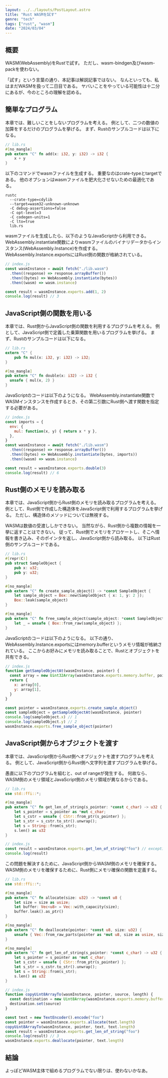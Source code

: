 ```yaml
---
layout: ../../layouts/PostLayout.astro
title: "Rust WASMを試す"
genre: "tech"
tags: ["rust", "wasm"]
date: "2024/03/04"
---
```


## 概要

WASM(WebAssembly)をRustで試す。
ただし、wasm-bindgen及びwasm-packを使わない。

「試す」という言葉の通り、本記事は解説記事ではない。
なんといっても、私はまだWASMを扱って二日目である。
ヤバいことをやっている可能性は十二分にあるが、今のところの理解を認める。



## 簡単なプログラム

本章では、難しいことをしないプログラムを考える。
例として、二つの数値の加算をするだけのプログラムを挙げる。
まず、Rustのサンプルコードは以下になる。

```rust
// lib.rs
#[no_mangle]
pub extern "C" fn add(x: i32, y: i32) -> i32 {
    x + y
}
```

以下のコマンドでwasmファイルを生成する。
重要なのはcrate-typeとtargetである。
他のオプションはwasmファイルを肥大化させないための最適化である。

```
rustc
  --crate-type=cdylib
  --target=wasm32-unknown-unknown
  -C debug-assertions=false
  -C opt-level=3
  -C codegen-units=1
  -C lto=true
  lib.rs
```

wasmファイルを生成したら、以下のようなJavaScriptから利用できる。
WebAssembly.instantiate関数によりwasmファイルのバイナリデータからインスタンス(WebAssembly.Instance)を作成する。
WebAssembly.Instance.exportsにはRust側の関数が格納されている。

```js
// index.js
const wasmInstance = await fetch("./lib.wasm")
  .then((response) => response.arrayBuffer())
  .then((bytes) => WebAssembly.instantiate(bytes))
  .then((wasm) => wasm.instance)

const result = wasmInstance.exports.add(1, 2)
console.log(result) // 3
```



## JavaScript側の関数を用いる

本章では、Rust側からJavaScript側の関数を利用するプログラムを考える。
例として、JavaScript側で定義した乗算関数を用いるプログラムを挙げる。
まず、Rustのサンプルコードは以下になる。  

```rust
// lib.rs
extern "C" {
    pub fn mul(x: i32, y: i32) -> i32;
}

#[no_mangle]
pub extern "C" fn double(x: i32) -> i32 {
  unsafe { mul(x, 2) }
}
```

JavaScriptのコードは以下のようになる。
WebAssembly.instantiate関数でWASMインスタンスを作成するとき、その第二引数にRust側へ渡す関数を指定する必要がある。  

```js
// index.js
const imports = {
  env: {
    mul: function(x, y) { return x * y },
  },
}
const wasmInstance = await fetch("./lib.wasm")
  .then((response) => response.arrayBuffer())
  .then((bytes) => WebAssembly.instantiate(bytes, imports))
  .then((wasm) => wasm.instance)

const result = wasmInstance.exports.double(3)
console.log(result) // 6
```



## Rust側のメモリを読み取る

本章では、JavaScript側からRust側のメモリを読み取るプログラムを考える。
例として、Rust側で作成した構造体をJavaScript側で利用するプログラムを挙げる。
ただし、構造体のメソッドについては無視する。
  
WASMは数値の受渡ししかできない。
当然ながら、Rust側から複数の情報を一挙に返すことはできない。
従って、Rust側でメモリをアロケートし、そこへ情報を書き込み、そのポインタを返し、JavaScript側から読み取る。
以下はRust側のサンプルコードである。

```rust
// lib.rs
#[repr(C)]
pub struct SampleObject {
    pub x: u32;
    pub y: u32;
}

#[no_mangle]
pub extern "C" fn create_sample_object() -> *const SampleObject {
    let sample_object = Box::new(SampleObject { x: 1, y: 2 });
    Box::leak(sample_object)
}

#[no_mangle]
pub extern "C" fn free_sample_object(sample_object: *const SampleObject) {
    let _ = unsafe { Box::from_raw(sample_object) };
}
```

JavaScriptのコードは以下のようになる。
以下の通り、WebAssembly.Instance.exportsにはmemory.bufferというメモリ情報が格納されている。
ここからお好みにメモリを読み取ることで、Rustとオブジェクトを共有できる。

```js
// index.js
function getSampleObjectAt(wasmInstance, pointer) {
  const array = new Uint32Array(wasmInstance.exports.memory.buffer, pointer, 2)
  return {
    x: array[0],
    y: array[1],
  }
}

const pointer = wasmInstance.exports.create_sample_object()
const sampleObject = getSampleObjectAt(wasmInstance, pointer)
console.log(sampleObject.x) // 1
console.log(sampleObject.y) // 2
wasmInstance.exports.free_sample_object(pointer)
```



## JavaScript側からオブジェクトを渡す

本章では、JavaScript側からRust側へオブジェクトを渡すプログラムを考える。
例として、JavaScript側からRust側へ文字列を渡すプログラムを挙げる。

愚直に以下のプログラムを組むと、out of rangeが発生する。
何故なら、WASM側のメモリ領域とJavaScript側のメモリ領域が異なるからである。

```rust
// lib.rs
use std::ffi::*;

#[no_mangle]
pub extern "C" fn get_len_of_string(s_pointer: *const c_char) -> u32 {
    let s_pointer = s_pointer as *mut c_char;
    let s_cstr = unsafe { CStr::from_ptr(s_pointer) };
    let s_str = s_cstr.to_str().unwrap();
    let s = String::from(s_str);
    s.len() as u32
}
```

```js
// index.js
const result = wasmInstance.exports.get_len_of_string("foo") // exception
console.log(result)
```

この問題を解決するために、JavaScript側からWASM側のメモリを確保する。
WASM側のメモリを確保するために、Rust側にメモリ確保の関数を定義する。

```rust
// lib.rs
use std::ffi::*;

#[no_mangle]
pub extern "C" fn allocate(size: u32) -> *const u8 {
    let size = size as usize;
    let buffer: Vec<u8> = Vec::with_capacity(size);
    buffer.leak().as_ptr()
}

#[no_mangle]
pub extern "C" fn deallocate(pointer: *const u8, size: u32) {
    unsafe { Vec::from_raw_parts(pointer as *mut u8, size as usize, size as usize) };
}

#[no_mangle]
pub extern "C" fn get_len_of_string(s_pointer: *const c_char) -> u32 {
    let s_pointer = s_pointer as *mut c_char;
    let s_cstr = unsafe { CStr::from_ptr(s_pointer) };
    let s_str = s_cstr.to_str().unwrap();
    let s = String::from(s_str);
    s.len() as u32
}
```

```js
// index.js
function copyUint8ArrayTo(wasmInstance, pointer, source, length) {
  const destination = new Uint8Array(wasmInstance.exports.memory.buffer, pointer, length)
  destination.set(source)
}

const text = new TextEncoder().encode("foo")
const pointer = wasmInstance.exports.allocate(text.length)
copyUint8ArrayTo(wasmInstance, pointer, text, text.length)
const result = wasmInstance.exports.get_len_of_string("foo")
console.log(result) // 3
wasmInstance.exports.deallocate(pointer, text.length)
```



## 結論

よっぽどWASM主体で組めるプログラムでない限りは、使わないかなあ。
